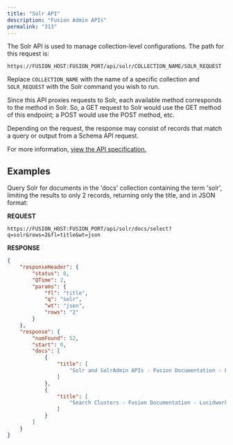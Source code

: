 ```yaml
---
title: "Solr API"
description: "Fusion Admin APIs"
permalink: "313"
---
```


The Solr API is used to manage collection-level configurations. The path for this request is:

```
https://FUSION_HOST:FUSION_PORT/api/solr/COLLECTION_NAME/SOLR_REQUEST

```

Replace `COLLECTION_NAME` with the name of a specific collection and `SOLR_REQUEST` with the Solr command you wish to run.

Since this API proxies requests to Solr, each available method corresponds to the method in Solr. So, a GET request to Solr would use the GET method of this endpoint; a POST would use the POST method, etc.

Depending on the request, the response may consist of records that match a query
or output from a Schema API request.

For more information, [view the API specification.](?open-api=true)

## Examples

Query Solr for documents in the 'docs' collection containing the term 'solr', limiting the results to only 2 records, returning only the title, and in JSON format:

**REQUEST**

```
https://FUSION_HOST:FUSION_PORT/api/solr/docs/select?q=solr&rows=2&fl=title&wt=json
```

**RESPONSE**
```json [source,]
{
    "responseHeader": {
        "status": 0,
        "QTime": 2,
        "params": {
            "fl": "title",
            "q": "solr",
            "wt": "json",
            "rows": "2"
        }
    },
    "response": {
        "numFound": 52,
        "start": 0,
        "docs": [
            {
                "title": [
                    "Solr and SolrAdmin APIs - Fusion Documentation - Lucidworks"
                ]
            },
            {
                "title": [
                    "Search Clusters - Fusion Documentation - Lucidworks"
                ]
            }
        ]
    }
}
```